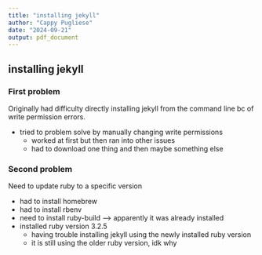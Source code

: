 ```yaml
---
title: "installing jekyll"
author: "Cappy Pugliese"
date: "2024-09-21"
output: pdf_document
---
```


## installing jekyll

### First problem

  <p>Originally had difficulty directly installing jekyll from the command line bc of write permission errors. </p>
<p>- tried to problem solve by manually changing write permissions <br>
  - worked at first but then ran into other issues <br>
  - had to download one thing and then maybe something else </p>

### Second problem

<p>Need to update ruby to a specific version </p>
<p>- had to install homebrew <br>
- had to install rbenv<br>
- need to install ruby-build --> apparently it was already installed
- installed ruby version 3.2.5<br>
  - having trouble installing jekyll using the newly installed ruby version
  - it is still using the older ruby version, idk why

